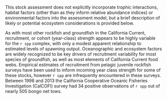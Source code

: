 This stock assessment does not explicitly incorporate trophic interactions, habitat factors
(other than as they inform relative abundance indices) or environmental factors into the assessment model, but a brief description of likely or potential ecosystem considerations is
provided below.

As with most other rockfish and groundfish in the California Current, recruitment, or
cohort (year-class) strength appears to be highly variable for the `r spp` complex, with only a modest apparent relationship to estimated levels of spawning output. Oceanographic and ecosystem factors are widely recognized to be key drivers of recruitment variability for most species of groundfish, as well as most elements of California Current food webs. Empirical estimates of recruitment from pelagic juvenile rockfish surveys have been used to inform incoming year class strength for some of these stocks, however `r spp` are infrequently encountered in these surveys. Between 1998 and 2013 the California Cooperative Oceanic Fisheries Investigation (CalCOFI) survey had 34 positive observations of `r spp` out of nearly 505 bongo net tows. 